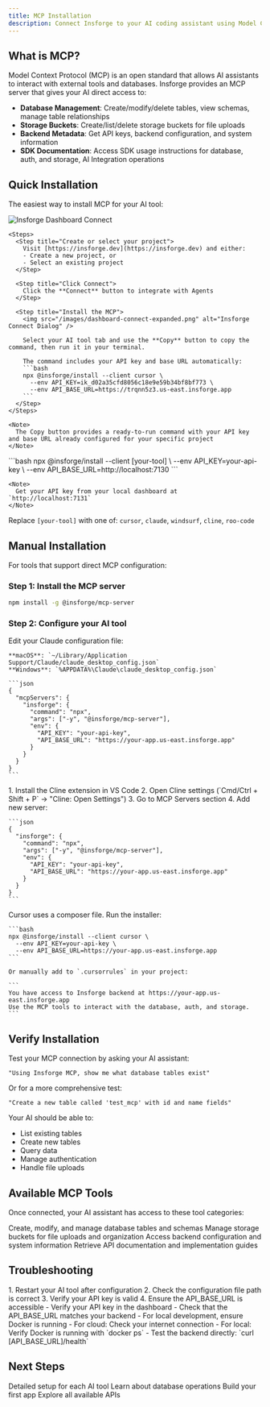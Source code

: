 ```yaml
---
title: MCP Installation
description: Connect Insforge to your AI coding assistant using Model Context Protocol
---
```


## What is MCP?

Model Context Protocol (MCP) is an open standard that allows AI assistants to interact with external tools and databases. Insforge provides an MCP server that gives your AI direct access to:

- **Database Management**: Create/modify/delete tables, view schemas, manage table relationships
- **Storage Buckets**: Create/list/delete storage buckets for file uploads
- **Backend Metadata**: Get API keys, backend configuration, and system information
- **SDK Documentation**: Access SDK usage instructions for database, auth, and storage, AI Integration operations


## Quick Installation

The easiest way to install MCP for your AI tool:

<Tabs>
  <Tab title="Cloud Backend">
    <img src="/images/dashboard-connect.png" alt="Insforge Dashboard Connect" />
    
    <Steps>
      <Step title="Create or select your project">
        Visit [https://insforge.dev](https://insforge.dev) and either:
        - Create a new project, or
        - Select an existing project
      </Step>
      
      <Step title="Click Connect">
        Click the **Connect** button to integrate with Agents
      </Step>
      
      <Step title="Install the MCP">
        <img src="/images/dashboard-connect-expanded.png" alt="Insforge Connect Dialog" />
        
        Select your AI tool tab and use the **Copy** button to copy the command, then run it in your terminal.
        
        The command includes your API key and base URL automatically:
        ```bash
        npx @insforge/install --client cursor \
          --env API_KEY=ik_d02a35cfd8056c18e9e59b34bf8bf773 \
          --env API_BASE_URL=https://trqnn5z3.us-east.insforge.app
        ```
      </Step>
    </Steps>
    
    <Note>
      The Copy button provides a ready-to-run command with your API key and base URL already configured for your specific project
    </Note>
  </Tab>
  
  <Tab title="Local Backend">
    ```bash
    npx @insforge/install --client [your-tool] \
      --env API_KEY=your-api-key \
      --env API_BASE_URL=http://localhost:7130
    ```
    
    <Note>
      Get your API key from your local dashboard at `http://localhost:7131`
    </Note>
  </Tab>
</Tabs>

Replace `[your-tool]` with one of: `cursor`, `claude`, `windsurf`, `cline`, `roo-code`

## Manual Installation

For tools that support direct MCP configuration:

### Step 1: Install the MCP server

```bash
npm install -g @insforge/mcp-server
```

### Step 2: Configure your AI tool

<AccordionGroup>
  <Accordion title="Claude Desktop" icon="robot">
    Edit your Claude configuration file:
    
    **macOS**: `~/Library/Application Support/Claude/claude_desktop_config.json`
    **Windows**: `%APPDATA%\Claude\claude_desktop_config.json`
    
    ```json
    {
      "mcpServers": {
        "insforge": {
          "command": "npx",
          "args": ["-y", "@insforge/mcp-server"],
          "env": {
            "API_KEY": "your-api-key",
            "API_BASE_URL": "https://your-app.us-east.insforge.app"
          }
        }
      }
    }
    ```
  </Accordion>
  
  <Accordion title="Cline (VS Code)" icon="terminal">
    1. Install the Cline extension in VS Code
    2. Open Cline settings (`Cmd/Ctrl + Shift + P` → "Cline: Open Settings")
    3. Go to MCP Servers section
    4. Add new server:
    
    ```json
    {
      "insforge": {
        "command": "npx",
        "args": ["-y", "@insforge/mcp-server"],
        "env": {
          "API_KEY": "your-api-key",
          "API_BASE_URL": "https://your-app.us-east.insforge.app"
        }
      }
    }
    ```
  </Accordion>
  
  <Accordion title="Cursor" icon="code">
    Cursor uses a composer file. Run the installer:
    
    ```bash
    npx @insforge/install --client cursor \
      --env API_KEY=your-api-key \
      --env API_BASE_URL=https://your-app.us-east.insforge.app
    ```
    
    Or manually add to `.cursorrules` in your project:
    
    ```
    You have access to Insforge backend at https://your-app.us-east.insforge.app
    Use the MCP tools to interact with the database, auth, and storage.
    ```
  </Accordion>
</AccordionGroup>

## Verify Installation

Test your MCP connection by asking your AI assistant:

```
"Using Insforge MCP, show me what database tables exist"
```

Or for a more comprehensive test:

```
"Create a new table called 'test_mcp' with id and name fields"
```

Your AI should be able to:
- List existing tables
- Create new tables
- Query data
- Manage authentication
- Handle file uploads

## Available MCP Tools

Once connected, your AI assistant has access to these tool categories:

<CardGroup cols={2}>
  <Card title="Database Tools" icon="database">
    Create, modify, and manage database tables and schemas
  </Card>
  
  <Card title="Storage Tools" icon="folder">
    Manage storage buckets for file uploads and organization
  </Card>
  
  <Card title="Metadata Tools" icon="info">
    Access backend configuration and system information
  </Card>
  
  <Card title="Documentation Tools" icon="book">
    Retrieve API documentation and implementation guides
  </Card>
</CardGroup>

## Troubleshooting

<AccordionGroup>
  <Accordion icon="circle-exclamation" title="MCP tools not appearing">
    1. Restart your AI tool after configuration
    2. Check the configuration file path is correct
    3. Verify your API key is valid
    4. Ensure the API_BASE_URL is accessible
  </Accordion>
  
  <Accordion icon="circle-exclamation" title="Authentication errors">
    - Verify your API key in the dashboard
    - Check that the API_BASE_URL matches your backend
    - For local development, ensure Docker is running
  </Accordion>
  
  <Accordion icon="circle-exclamation" title="Connection timeout">
    - For cloud: Check your internet connection
    - For local: Verify Docker is running with `docker ps`
    - Test the backend directly: `curl [API_BASE_URL]/health`
  </Accordion>
</AccordionGroup>

## Next Steps

<CardGroup cols={2}>
  <Card title="AI Tools Setup" icon="wand-magic-sparkles" href="/setup-integration/ai-tools">
    Detailed setup for each AI tool
  </Card>
  
  <Card title="Database Overview" icon="database" href="/core-concepts/database/overview">
    Learn about database operations
  </Card>
  
  <Card title="Quick Start" icon="rocket" href="/quickstart">
    Build your first app
  </Card>
  
  <Card title="API Reference" icon="book" href="/api-reference/tables">
    Explore all available APIs
  </Card>
</CardGroup>
